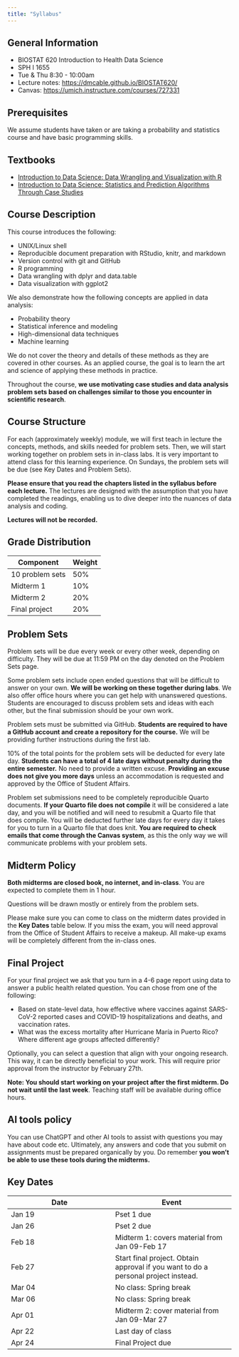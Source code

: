 ```yaml
---
title: "Syllabus"
---
```


## General Information

- BIOSTAT 620 Introduction to Health Data Science
- SPH I 1655
- Tue & Thu 8:30 - 10:00am
- Lecture notes: [https://dmcable.github.io/BIOSTAT620/](https://dmcable.github.io/BIOSTAT620/)
- Canvas: <https://umich.instructure.com/courses/727331>

## Prerequisites

We assume students have taken or are taking a probability and statistics course and have basic programming skills. 

## Textbooks

- [Introduction to Data Science: Data Wrangling and Visualization with R](http://rafalab.dfci.harvard.edu/dsbook-part-1/)
- [Introduction to Data Science: Statistics and Prediction Algorithms Through Case Studies](http://rafalab.dfci.harvard.edu/dsbook-part-2/)

## Course Description

This course introduces the following:

* UNIX/Linux shell
* Reproducible document preparation with RStudio, knitr, and markdown
* Version control with git and GitHub
* R programming
* Data wrangling with dplyr and data.table
* Data visualization with ggplot2

We also demonstrate how the following concepts are applied in data analysis:

* Probability theory
* Statistical inference and modeling
* High-dimensional data techniques
* Machine learning

We do not cover the theory and details of these methods as they are covered in other courses. As an applied course, the goal is to learn the art and science of applying these methods in practice.

Throughout the course, **we use motivating case studies and data analysis problem sets based on challenges similar to those you encounter in scientific research**. 


## Course Structure

For each (approximately weekly) module, we will first teach in lecture the concepts, methods, and skills needed for problem sets. Then, we will start working together on problem sets in in-class labs. It is very important to attend class for this learning experience. On Sundays, the problem sets will be due (see Key Dates and Problem Sets).

**Please ensure that you read the chapters listed in the syllabus before each lecture.** The lectures are designed with the assumption that you have completed the readings, enabling us to dive deeper into the nuances of data analysis and coding.

**Lectures will not be recorded.**

## Grade Distribution

| Component | Weight |
|-----------|--------|
| 10 problem sets | 50% |
| Midterm 1 | 10% |
| Midterm 2 | 20% |
| Final project | 20% |

## Problem Sets 

Problem sets will be due every week or every other week, depending on difficulty. They will be due at 11:59 PM on the day denoted on the Problem Sets page.

Some problem sets include open ended questions that will be difficult to answer on your own. **We will be working on these together during labs**. We also offer office hours where you can get help with unanswered questions. Students are encouraged to discuss problem sets and ideas with each other, but the final submission should be your own work.

Problem sets must be submitted via GitHub. **Students are required to have a GitHub account and create a repository for the course.**  We will be providing further instructions during the first lab.

10% of the total points for the problem sets will be deducted for every late day. **Students can have a total of 4 late days without penalty during the entire semester.** No need to provide a written excuse. **Providing an excuse does not give you more days** unless an accommodation is requested and approved by the Office of Student Affairs.

Problem set submissions need to be completely reproducible Quarto documents. **If your Quarto file does not compile** it will be considered a late day, and you will be notified and will need to resubmit a Quarto file that does compile. You will be deducted further late days for every day it takes for you to turn in a Quarto file that does knit. **You are required to check emails that come through the Canvas system**, as this the only way we will communicate problems with your problem sets.


## Midterm Policy

**Both midterms are closed book, no internet, and in-class**. 
You are expected to complete them in 1 hour. 

Questions will be drawn mostly or entirely from the problem sets.

Please make sure you can come to class on the midterm dates provided in the **Key Dates** table below. If you miss the exam, you will need approval from the Office of Student Affairs to receive a makeup. All make-up exams will be completely different from the in-class ones.

## Final Project

For your final project we ask that you turn in a 4-6 page report using data to answer a public health related question. You can chose from one of the following:

* Based on state-level data, how effective where vaccines against SARS-CoV-2 reported cases and COVID-19 hospitalizations and deaths, and vaccination rates.
* What was the excess mortality after Hurricane María in Puerto Rico? Where different age groups affected differently?
 
Optionally, you can select a question that align with your ongoing research. This way, it can be directly beneficial to your work. This will require prior approval from the instructor by February 27th.

**Note: You should start working on your project after the first midterm. Do not wait until the last week**. Teaching staff will be available during office hours.

## AI tools policy

You can use ChatGPT and other AI tools to assist with questions you may have about code etc. Ultimately, any answers and code that you submit on assignments must be prepared organically by you. Do remember **you won't be able to use these tools during the midterms.**

## Key Dates 

| Date | Event |
|------|-------|
| Jan 19 | Pset 1 due |
| Jan 26 | Pset 2 due |
| Feb 18 | Midterm 1: covers material from Jan 09-Feb 17 |
| Feb 27 | Start final project. Obtain approval if you want to do a personal project instead. |
| Mar 04 | No class: Spring break |
| Mar 06 | No class: Spring break |
| Apr 01 | Midterm 2: cover material from Jan 09-Mar 27 | 
| Apr 22 | Last day of class |
| Apr 24 | Final Project due | 

